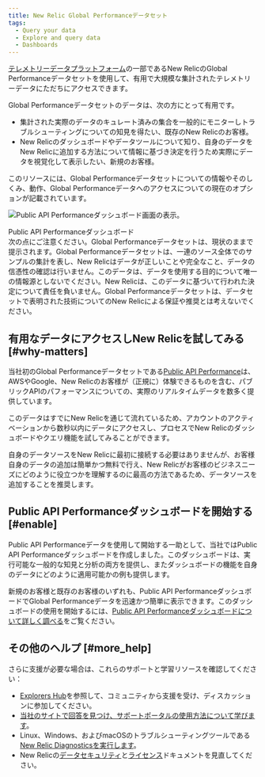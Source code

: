```yaml
---
title: New Relic Global Performanceデータセット
tags:
  - Query your data
  - Explore and query data
  - Dashboards
---
```


[テレメトリーデータプラットフォーム](/docs/data-ingest-apis/get-data-new-relic/getting-started/get-started-telemetry-data-platform)の一部であるNew RelicのGlobal Performanceデータセットを使用して、有用で大規模な集計されたテレメトリーデータにただちにアクセスできます。

Global Performanceデータセットのデータは、次の方にとって有用です。

* 集計された実際のデータのキュレート済みの集合を一般的にモニターしトラブルシューティングについての知見を得たい、既存のNew Relicのお客様。
* New Relicのダッシュボードやデータツールについて知り、自身のデータをNew Relicに追加する方法について情報に基づき決定を行うため実際にデータを視覚化して表示したい、新規のお客様。

このリソースには、Global Performanceデータセットについての情報やそのしくみ、動作、Global Performanceデータへのアクセスについての現在のオプションが記載されています。

![Public API Performanceダッシュボード画面の表示。](./images/Public-API-Performance-Dash-for-GPD.png "Public API Performanceダッシュボード")

<figcaption>
  Public API Performanceダッシュボード
</figcaption>

<Callout variant="important">
  次の点にご注意ください。Global Performanceデータセットは、現状のままで提示されます。Global Performanceデータセットは、一連のソース全体でのサンプルの集計を表し、New Relicはデータが正しいことや完全なこと、データの信憑性の確認は行いません。このデータは、データを使用する目的について唯一の情報源としないでください。New Relicは、このデータに基づいて行われた決定について責任を負いません。Global Performanceデータセットは、データセットで表明された技術についてのNew Relicによる保証や推奨とは考えないでください。
</Callout>

## 有用なデータにアクセスしNew Relicを試してみる [#why-matters]

当社初のGlobal Performanceデータセットである[Public API Performance](/docs/query-your-data/new-relic-one-dashboards/global-performance-dataset/enable-public-api-performance-dashboard)は、AWSやGoogle、New Relicのお客様が（正規に）体験できるものを含む、パブリックAPIのパフォーマンスについての、実際のリアルタイムデータを数多く提供しています。

このデータはすでにNew Relicを通じて流れているため、アカウントのアクティベーションから数秒以内にデータにアクセスし、プロセスでNew Relicのダッシュボードやクエリ機能を試してみることができます。

自身のデータソースをNew Relicに最初に接続する必要はありませんが、お客様自身のデータの追加は簡単かつ無料で行え、New Relicがお客様のビジネスニーズにどのように役立つかを理解するのに最高の方法であるため、データソースを追加することを推奨します。

## Public API Performanceダッシュボードを開始する [#enable]

Public API Performanceデータを使用して開始する一助として、当社ではPublic API Performanceダッシュボードを作成しました。このダッシュボードは、実行可能な一般的な知見と分析の両方を提供し、またダッシュボードの機能を自身のデータにどのように適用可能かの例も提供します。

新規のお客様と既存のお客様のいずれも、Public API PerformanceダッシュボードでGlobal Performanceデータを迅速かつ簡単に表示できます。このダッシュボードの使用を開始するには、[Public API Performanceダッシュボードについて詳しく調べる](/docs/query-your-data/new-relic-one-dashboards/global-performance-dataset/enable-public-api-performance-dashboard)をご覧ください。

## その他のヘルプ [#more_help]

さらに支援が必要な場合は、これらのサポートと学習リソースを確認してください：

* [Explorers Hub](https://discuss.newrelic.com/)を参照して、コミュニティから支援を受け、ディスカッションに参加してください。
* [当社のサイトで回答を見つけ、サポートポータルの使用方法について学びます](/docs/using-new-relic/welcome-new-relic/get-started/find-help-use-support-portal)。
* Linux、Windows、およびmacOSのトラブルシューティングツールである[New Relic Diagnosticsを実行します](/docs/using-new-relic/cross-product-functions/troubleshooting/new-relic-diagnostics)。
* New Relicの[データセキュリティ](/docs/security)と[ライセンス](/docs/licenses)ドキュメントを見直してください。
